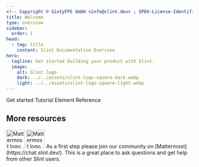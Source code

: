```yaml
---
<!-- Copyright © SixtyFPS GmbH <info@slint.dev> ; SPDX-License-Identifier: MIT -->
title: Welcome
type: overview
sidebar:
  order: 1
head:
  - tag: title
    content: Slint Documentation Overview
hero:
  tagline: Get started building your product with Slint.
  image:
    alt: Slint logo
    dark: ../../assets/slint-logo-square-dark.webp
    light: ../../assets/slint-logo-square-light.webp
---
```




<LinkButton href="/master/docs/slint/getting-started/intro">Get started</LinkButton>
<LinkButton href="/master/docs/slint/tutorial/quickstart" variant="secondary">
  Tutorial
</LinkButton>
<LinkButton href="/master/docs/slint/reference/overview" variant="secondary">
  Element Reference
</LinkButton>



## More resources

<Image class="light:sl-hidden" src={mattermostLogoDark} loading="lazy" width="50" alt="Mattermost logo" />
<Image class="dark:sl-hidden" src={mattermostLogoLight} loading="lazy" width="50" alt="Mattermost logo" />
As a first step please join our community on [Mattermost](https://chat.slint.dev/). This is a great place to ask questions and get help from other Slint users.
